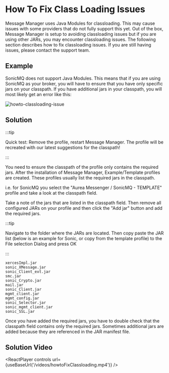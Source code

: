



# How To Fix Class Loading Issues

Message Manager uses Java Modules for classloading. This may cause issues with some providers that do not fully support this yet.
Out of the box, Message Manager is setup to avoiding classloading issues but if you are using other JARs, you may encounter classloading issues.
The following section describes how to fix classloading issues. If you are still having issues, please contact the support team.

## Example

SonicMQ does not support Java Modules. This means that if you are using SonicMQ as your broker, you will have to ensure that you have only specific jars on your classpath.
If you have additional jars in your classpath, you will most likely get an error like this:

![howto-classloading-issue](./assets/howto-classloading-issue.png)

## Solution

:::tip

Quick test: Remove the profile, restart Message Manager. The profile will be recreated with our latest suggestions for the classpath!

:::

You need to ensure the classpath of the profile only contains the required jars.
After the installation of Message Manager, Example/Template profiles are created.
These profiles usually list the required jars in the classpath.

i.e. for SonicMQ you select the "Aurea Messenger / SonicMQ - TEMPLATE" profile and take a look at the classpath field.

Take a note of the jars that are listed in the classpath field. Then remove all configured JARs on your profile and then click the "Add jar" button and add the required jars.

:::tip

Navigate to the folder where the JARs are located. Then copy paste the JAR list (below is an example for Sonic, or copy from the template profile) to the File selection Dialog and press OK

:::

```
xercesImpl.jar
sonic_XMessage.jar
sonic_Client_ext.jar
smc.jar
sonic_Crypto.jar
mail.jar
sonic_Client.jar
mgmt_client.jar
mgmt_config.jar
sonic_Selector.jar
sonic_mgmt_client.jar
sonic_SSL.jar
```

Once you have added the required jars, you have to double check that the classpath field contains only the required jars.
Sometimes additional jars are added because they are referenced in the JAR manifest file.

## Solution Video
<ReactPlayer controls url={useBaseUrl('/videos/howtoFixClassloading.mp4')} />